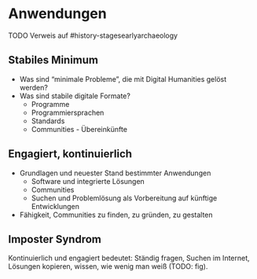 # Anwendungen {#sec-teaching-applications}

TODO Verweis auf #history-stagesearlyarchaeology

## Stabiles Minimum {#sec-teaching-applications-lowlevel}

-   Was sind "minimale Probleme", die mit Digital Humanities gelöst werden?
-   Was sind stabile digitale Formate?
    -   Programme
    -   Programmiersprachen
    -   Standards
    -   Communities - Übereinkünfte

## Engagiert, kontinuierlich {#sec-teaching-applications-highlevel}

-   Grundlagen und neuester Stand bestimmter Anwendungen
    -   Software und integrierte Lösungen
    -   Communities
    -   Suchen und Problemlösung als Vorbereitung auf künftige Entwicklungen
-   Fähigkeit, Communities zu finden, zu gründen, zu gestalten

## Imposter Syndrom {#sec-teaching-applications-imposter}

Kontinuierlich und engagiert bedeutet: Ständig fragen, Suchen im Internet, Lösungen kopieren, wissen, wie wenig man weiß (TODO: fig).